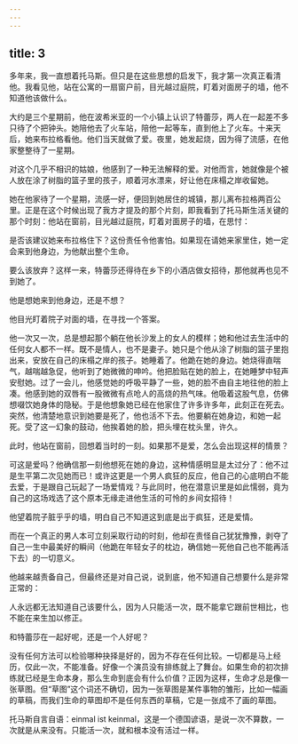 ```yaml
---
---
---
```

title: 3
---




多年来，我一直想着托马斯。但只是在这些思想的启发下，我才第一次真正看清他。我看见他，站在公寓的一扇窗户前，目光越过庭院，盯着对面房子的墙，他不知道他该做什么。

大约是三个星期前，他在波希米亚的一个小镇上认识了特蕾莎，两人在一起差不多只待了个把钟头。她陪他去了火车站，陪他一起等车，直到他上了火车。十来天后，她来布拉格看他。他们当天就做了爱。夜里，她发起烧，因为得了流感，在他家整整待了一星期。

对这个几乎不相识的姑娘，他感到了一种无法解释的爱。对他而言，她就像是个被人放在涂了树脂的篮子里的孩子，顺着河水漂来，好让他在床榻之岸收留她。

她在他家待了一个星期，流感一好，便回到她居住的城镇，那儿离布拉格两百公里。正是在这个时候出现了我方才提及的那个片刻，即我看到了托马斯生活关键的那个时刻：他站在窗前，目光越过庭院，盯着对面房子的墙，在思忖：

是否该建议她来布拉格住下？这份责任令他害怕。如果现在请她来家里住，她一定会来到他身边，为他献出整个生命。

要么该放弃？这样一来，特蕾莎还得待在乡下的小酒店做女招待，那他就再也见不到她了。

他是想她来到他身边，还是不想？

他目光盯着院子对面的墙，在寻找一个答案。

他一次又一次，总是想起那个躺在他长沙发上的女人的模样；她和他过去生活中的任何女人都不一样。既不是情人，也不是妻子。她只是个他从涂了树脂的篮子里抱出来，安放在自己的床榻之岸的孩子。她睡着了。他跪在她的身边。她烧得直喘气，越喘越急促，他听到了她微微的呻吟。他把脸贴在她的脸上，在她睡梦中轻声安慰她。过了一会儿，他感觉她的呼吸平静了一些，她的脸不由自主地往他的脸上凑。他感到她的双唇有一股微微有点呛人的高烧的热气味。他吸着这股气息，仿佛想啜饮她身体的隐秘。于是他想象她已经在他家住了许多许多年，此刻正在死去。突然，他清楚地意识到她要是死了，他也活不下去。他要躺在她身边，和她一起死。受了这一幻象的鼓动，他挨着她的脸，把头埋在枕头里，许久。

此时，他站在窗前，回想着当时的一刻。如果那不是爱，怎么会出现这样的情景？

可这是爱吗？他确信那一刻他想死在她的身边，这种情感明显是太过分了：他不过是生平第二次见她而已！或许这更是一个男人疯狂的反应，他自己的心底明白不能去爱，于是跟自己玩起了一场爱情戏？与此同时，他在潜意识里是如此懦弱，竟为自己的这场戏选了这个原本无缘走进他生活的可怜的乡间女招待！

他望着院子脏乎乎的墙，明白自己不知道这到底是出于疯狂，还是爱情。

而在一个真正的男人本可立刻采取行动的时刻，他却在责怪自己犹犹豫豫，剥夺了自己一生中最美好的瞬间（他跪在年轻女子的枕边，确信她一死他自己也不能再活下去）的一切意义。

他越来越责备自己，但最终还是对自己说，说到底，他不知道自己想要什么是非常正常的：

人永远都无法知道自己该要什么，因为人只能活一次，既不能拿它跟前世相比，也不能在来生加以修正。

和特蕾莎在一起好呢，还是一个人好呢？

没有任何方法可以检验哪种抉择是好的，因为不存在任何比较。一切都是马上经历，仅此一次，不能准备。好像一个演员没有排练就上了舞台。如果生命的初次排练就已经是生命本身，那么生命到底会有什么价值？正因为这样，生命才总是像一张草图。但“草图”这个词还不确切，因为一张草图是某件事物的雏形，比如一幅画的草稿，而我们生命的草图却不是任何东西的草稿，它是一张成不了画的草图。

托马斯自言自语：einmal ist keinmal，这是一个德国谚语，是说一次不算数，一次就是从来没有。只能活一次，就和根本没有活过一样。
